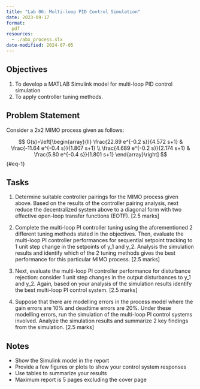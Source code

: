 ```yaml
---
title: "Lab 06: Multi-loop PID Control Simulation"
date: 2023-09-17
format:
  pdf
resources:
  - ./abx_process.slx
date-modified: 2024-07-05
---
```


## Objectives

1.	To develop a MATLAB Simulink model for multi-loop PID control simulation
2.	To apply controller tuning methods.

## Problem Statement {#sec-process-information}

Consider a 2x2 MIMO process given as follows:

$$
G(s)=\left[\begin{array}{ll}
\frac{22.89 e^{-0.2 s}}{4.572 s+1} & \frac{-11.64 e^{-0.4 s}}{1.807 s+1} \\
\frac{4.689 e^{-0.2 s}}{2.174 s+1} & \frac{5.80 e^{-0.4 s}}{1.801 s+1}
\end{array}\right]
$${#eq-1}

## Tasks
1. Determine suitable controller pairings for the MIMO process given above. Based on the results of the controller pairing analysis, next reduce the decentralized system above to a diagonal form with two effective open-loop transfer functions (EOTF). [2.5 marks]

2. Complete the multi-loop PI controller tuning using the aforementioned 2 different tuning methods stated in the objectives. Then, evaluate the multi-loop PI controller performances for sequential setpoint tracking to 1 unit step change in the setpoints of y_1 and y_2. Analysis the simulation results and identify which of the 2 tuning methods gives the best performance for this particular MIMO process. [2.5 marks]

3. Next, evaluate the multi-loop PI controller performance for disturbance rejection: consider 1 unit step changes in the output disturbances to y_1 and y_2. Again, based on your analysis of the simulation results identify the best multi-loop PI control system. [2.5 marks]

4. Suppose that there are modelling errors in the process model where the gain errors are 10% and deadtime errors are 20%. Under these modelling errors, run the simulation of the multi-loop PI control systems involved. Analyze the simulation results and summarize 2 key findings from the simulation. [2.5 marks]


## Notes

-	Show the Simulink model in the report
-	Provide a few figures or plots to show your control system responses
-	Use tables to summarize your results
-	Maximum report is 5 pages excluding the cover page
